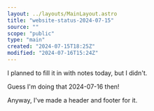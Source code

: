```yaml
---
layout: ../layouts/MainLayout.astro
title: "website-status-2024-07-15"
source: ""
scope: "public"
type: "main"
created: "2024-07-15T18:25Z"
modified: "2024-07-16T15:24Z"
---
```


I planned to fill it in with notes today, but I didn't.

Guess I'm doing that 2024-07-16 then!

Anyway, I've made a header and footer for it.
